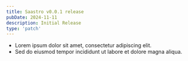 ```yaml
---
title: Saastro v0.0.1 release
pubDate: 2024-11-11
description: Initial Release
type: 'patch'
---
```


- Lorem ipsum dolor sit amet, consectetur adipiscing elit.
- Sed do eiusmod tempor incididunt ut labore et dolore magna aliqua.
